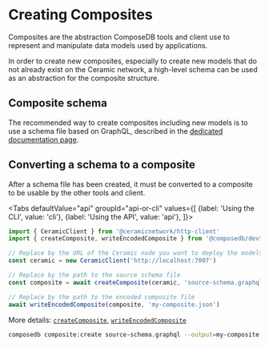 
# Creating Composites

Composites are the abstraction ComposeDB tools and client use to represent and manipulate data models used by applications.

In order to create new composites, especially to create new models that do not already exist on the Ceramic network, a high-level schema can be used as an abstraction for the composite structure.

## Composite schema

The recommended way to create composites including new models is to use a schema file based on GraphQL, described in the [dedicated documentation page](./schema.md).

## Converting a schema to a composite

After a schema file has been created, it must be converted to a composite to be usable by the other tools and client.

<Tabs
  defaultValue="api"
  groupId="api-or-cli"
  values={[
    {label: 'Using the CLI', value: 'cli'},
    {label: 'Using the API', value: 'api'},
  ]}>
  <TabItem value="api">

```js
import { CeramicClient } from '@ceramicnetwork/http-client'
import { createComposite, writeEncodedComposite } from '@composedb/devtools-node'

// Replace by the URL of the Ceramic node you want to deploy the models to
const ceramic = new CeramicClient('http://localhost:7007')

// Replace by the path to the source schema file
const composite = await createComposite(ceramic, 'source-schema.graphql')

// Replace by the path to the encoded composite file
await writeEncodedComposite(composite, 'my-composite.json')
```

More details: [`createComposite`](../../api/modules/devtools_node.md#createcomposite), [`writeEncodedComposite`](../../api/modules/devtools_node.md#writeencodedcomposite)

  </TabItem>
  <TabItem value="cli">

```sh
composedb composite:create source-schema.graphql --output=my-composite.json --ceramic-url=http://localhost:7007
```

  </TabItem>
</Tabs>
